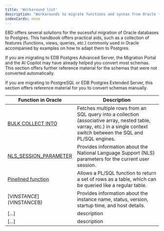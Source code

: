 ```yaml
---
title: 'Workaround list'
description: "Workarounds to migrate functions and syntax from Oracle to Postgres"
indexCards: none
---
```


EBD offers several solutions for the sucessful migration of Oracle databases to Postgres. This handbook offers practical aids, such as a collection of features (functions, views, queries, etc.) commonly used in Oracle accompanied by examples on how to adapt them to Postgres.

If you are migrating to EDB Postgres Advanced Server, the Migration Portal and the AI Copilot may have already helped you convert most schemas. This section offers further reference material for the schemas that were not converted automatically. 

If you are migrating to PostgreSQL or EDB Postgres Extended Server, this section offers reference material for you to convert schemas manually.

| Function in Oracle                               | Description                                                                                                                                                              |
|--------------------------------------------------|--------------------------------------------------------------------------------------------------------------------------------------------------------------------------|
| [BULK COLLECT INTO](BULK_COLLECT_INTOB)          | Fetches multiple rows from an SQL query into a collection (associative array, nested table, varray, etc.) in a single context switch between the SQL and PL/SQL engines. |
| [NLS_SESSION_PARAMETER](NLS_SESSION_PARAMETERSB) | Provides information about the National Language Support (NLS) parameters for the current user session.                                                                  |
| [Pinelined function](pipelined_functionsB)       | Allows a PL/SQL function to return a set of rows as a table, which can be queried like a regular table.                                                                  |
| [V$INSTANCE](V$INSTANCEB)                        | Provides information about the instance name, status, version, startup time, and host details.                                                                           |
| [...]                                            | description                                                                                                                                                              |
| [...]                                            | description                                                                                                                                                              |
